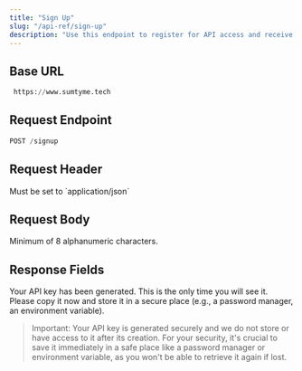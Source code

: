 ```yaml
---
title: "Sign Up"
slug: "/api-ref/sign-up"
description: "Use this endpoint to register for API access and receive your unique API key."
---
```


## Base URL

```python
 https://www.sumtyme.tech
```

## Request Endpoint

```python
POST /signup
```

## Request Header

<ParamField header="Content-Type" type="string" required>
  Must be set to `application/json`
</ParamField>

## Request Body

<ParamField body="company_id" type="string">
  
</ParamField>

<ParamField body="email" type="string" required>
  
</ParamField>

<ParamField body="password" type="string" required>
  Minimum of 8 alphanumeric characters.
</ParamField>

<ParamField body="confirm_password" type="string" required>
  
</ParamField>

## Response Fields

<ResponseField name="message" type="string">
  Your API key has been generated. This is the only time you will see it. Please copy it now and store it in a secure place (e.g., a password manager, an environment variable).
</ResponseField>

<ResponseField name="email" type="string">
  
</ResponseField>

<ResponseField name="api_key" type="string">

</ResponseField>

> Important: Your API key is generated securely and we do not store or have access to it after its creation. For your security, it's crucial to save it immediately in a safe place like a password manager or environment variable, as you won't be able to retrieve it again if lost.
